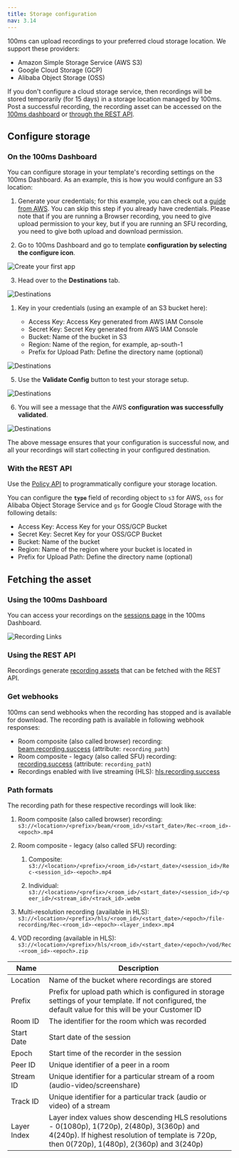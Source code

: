 ```yaml
---
title: Storage configuration
nav: 3.14
---
```


100ms can upload recordings to your preferred cloud storage location. We support these providers:

- Amazon Simple Storage Service (AWS S3)
- Google Cloud Storage (GCP)
- Alibaba Object Storage (OSS)

If you don't configure a cloud storage service, then recordings will be stored temporarily (for 15 days) in a storage location managed by 100ms. Post a successful recording, the recording asset can be accessed on the [100ms dashboard](https://dashboard.100ms.live/sessions) or [through the REST API](/server-side/v2/api-reference/recording-assets/get-asset).

## Configure storage

### On the 100ms Dashboard

You can configure storage in your template's recording settings on the 100ms Dashboard. As an example, this is how you would configure an S3 location:

1. Generate your credentials; for this example, you can check out a [guide from AWS](https://docs.aws.amazon.com/IAM/latest/UserGuide/id_credentials_access-keys.html). You can skip this step if you already have credentials. Please note that if you are running a Browser recording, you need to give upload permission to your key, but if you are running an SFU recording, you need to give both upload and download permission.

2. Go to 100ms Dashboard and go to template **configuration by selecting the configure icon**.

![Create your first app](/docs/v2/recording-storage-settings-step2.png)

3. Head over to the **Destinations** tab.

![Destinations](/docs/v2/recording-storage-settings-step3.png)

1. Key in your credentials (using an example of an S3 bucket here):

    - Access Key: Access Key generated from AWS IAM Console
    - Secret Key: Secret Key generated from AWS IAM Console
    - Bucket: Name of the bucket in S3
    - Region: Name of the region, for example, ap-south-1
    - Prefix for Upload Path: Define the directory name (optional)

![Destinations](/docs/v2/recording-storage-settings-step4.png)

5. Use the **Validate Config** button to test your storage setup.

![Destinations](/docs/v2/recording-storage-settings-step5.png)

6. You will see a message that the AWS **configuration was successfully validated**.

![Destinations](/docs/v2/recording-storage-settings-step6.png)

The above message ensures that your configuration is successful now, and all your recordings will start collecting in your configured destination.

### With the REST API

Use the [Policy API](https://www.100ms.live/docs/server-side/v2/api-reference/policy/create-template-via-api) to programmatically configure your storage location.

You can configure the **`type`** field of recording object to `s3` for AWS, `oss` for Alibaba Object Storage Service and `gs` for Google Cloud Storage with the following details:

- Access Key: Access Key for your OSS/GCP Bucket
- Secret Key: Secret Key for your OSS/GCP Bucket
- Bucket: Name of the bucket
- Region: Name of the region where your bucket is located in
- Prefix for Upload Path: Define the directory name (optional)

## Fetching the asset

### Using the 100ms Dashboard

You can access your recordings on the [sessions page](https://dashboard.100ms.live/sessions) in the 100ms Dashboard.

![Recording Links](/docs/v2/recording-links-session.png)

### Using the REST API

Recordings generate [recording assets](/server-side/v2/api-reference/recording-assets/overview) that can be fetched with the REST API.

### Get webhooks

100ms can send webhooks when the recording has stopped and is available for download. The recording path is available in following webhook responses:

- Room composite (also called browser) recording: [beam.recording.success](/server-side/v2/introduction/webhook#beamrecordingsuccess) (attribute: `recording_path`)
- Room composite - legacy (also called SFU) recording: [recording.success](/server-side/v2/introduction/webhook#sfu-recording-events) (attribute: `recording_path`)
- Recordings enabled with live streaming (HLS): [hls.recording.success](/server-side/v2/introduction/webhook#hlsrecordingsuccess)

### Path formats

The recording path for these respective recordings will look like:

1. Room composite (also called browser) recording: `s3://<location>/<prefix>/beam/<room_id>/<start_date>/Rec-<room_id>-<epoch>.mp4`

2. Room composite - legacy (also called SFU) recording:

    1. Composite: `s3://<location>/<prefix>/<room_id>/<start_date>/<session_id>/Rec-<session_id>-<epoch>.mp4`

    2. Individual: `s3://<location>/<prefix>/<room_id>/<start_date>/<session_id>/<peer_id>/<stream_id>/<track_id>.webm`

3. Multi-resolution recording (available in HLS): `s3://<location>/<prefix>/hls/<room_id>/<start_date>/<epoch>/file-recording/Rec-<room_id>-<epoch>-<layer_index>.mp4`

4. VOD recording (available in HLS): `s3://<location>/<prefix>/hls/<room_id>/<start_date>/<epoch>/vod/Rec-<room_id>-<epoch>.zip`

| Name    | Description                                                                                                                                                                                 |
| ----------- | ------------------------------------------------------------------------------------------------------------------------------------------------------------------------------------------- |
| Location    | Name of the bucket where recordings are stored                                                                                                                                              |
| Prefix      | Prefix for upload path which is configured in storage settings of your template. If not configured, the default value for this will be your Customer ID                                     |
| Room ID     | The identifier for the room which was recorded                                                                                                                                              |
| Start Date  | Start date of the session                                                                                                                                                                   |
| Epoch       | Start time of the recorder in the session                                                                                                                                                   |
| Peer ID     | Unique identifier of a peer in a room                                                                                                                                                       |
| Stream ID   | Unique identifier for a particular stream of a room (audio-video/screenshare)                                                                                                               |
| Track ID    | Unique identifier for a particular track (audio or video) of a stream                                                                                                                       |
| Layer Index | Layer index values show descending HLS resolutions - 0(1080p), 1(720p), 2(480p), 3(360p) and 4(240p). If highest resolution of template is 720p, then 0(720p), 1(480p), 2(360p) and 3(240p) |
